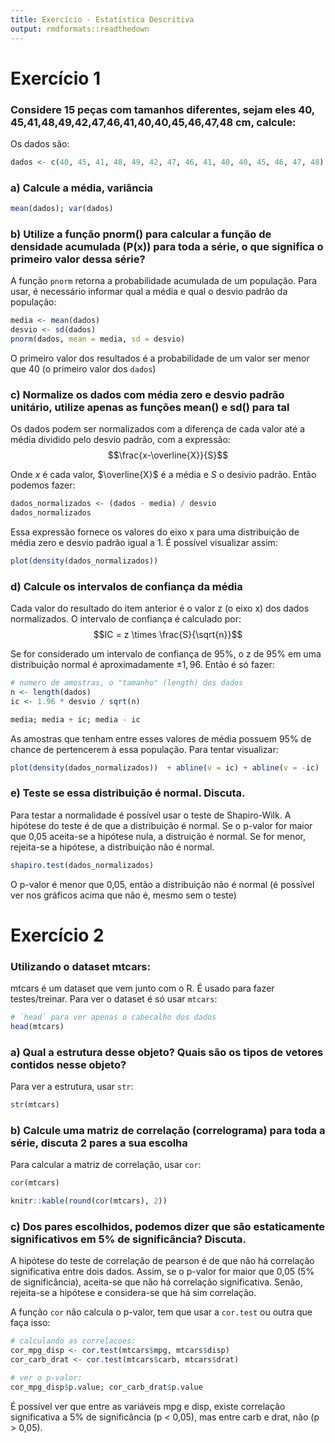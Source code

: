 ```yaml
---
title: Exercício - Estatística Descritiva
output: rmdformats::readthedown
---
```


# Exercício 1
### Considere 15 peças com tamanhos diferentes, sejam eles 40, 45,41,48,49,42,47,46,41,40,40,45,46,47,48 cm, calcule:

Os dados são:

```r
dados <- c(40, 45, 41, 48, 49, 42, 47, 46, 41, 40, 40, 45, 46, 47, 48)
```

### a) Calcule a média, variância

```r
mean(dados); var(dados)
```

### b) Utilize a função pnorm() para calcular a função de densidade acumulada (P(x)) para toda a série, o que significa o primeiro valor dessa série?

A função `pnorm` retorna a probabilidade acumulada de um população. Para usar,
é necessário informar qual a média e qual o desvio padrão da população:

```r
media <- mean(dados)
desvio <- sd(dados)
pnorm(dados, mean = media, sd = desvio)
```

O primeiro valor dos resultados é a probabilidade de um valor ser menor que
40 (o primeiro valor dos `dados`)

### c) Normalize os dados com média zero e desvio padrão unitário, utilize apenas as funções mean() e sd() para tal

Os dados podem ser normalizados com a diferença de cada valor até a média dividido pelo
desvio padrão, com a expressão: $$\frac{x-\overline{X}}{S}$$

Onde $x$ é cada valor, $\overline{X}$ é a média e $S$ o desivio padrão. Então podemos fazer:

```r
dados_normalizados <- (dados - media) / desvio
dados_normalizados
```

Essa expressão fornece os valores do eixo x para uma distribuição de média zero e desvio
padrão igual a 1. É possível visualizar assim:

```r
plot(density(dados_normalizados))
```

### d) Calcule os intervalos de confiança da média

Cada valor do resultado do item anterior é o valor z (o eixo x) dos dados normalizados.
O intervalo de confiança é calculado por: $$IC = z \times \frac{S}{\sqrt{n}}$$

Se for considerado um intervalo de confiança de 95%, o z de 95% em uma
distribuição normal é aproximadamente $\pm 1,96$. Então é só fazer:

```r
# numero de amostras, o "tamanho" (length) dos dados
n <- length(dados)
ic <- 1.96 * desvio / sqrt(n)

media; media + ic; media - ic
```

As amostras que tenham entre esses valores de média possuem 95% de
chance de pertencerem à essa população. Para tentar visualizar:

```r
plot(density(dados_normalizados))  + abline(v = ic) + abline(v = -ic)
```

### e) Teste se essa distribuição é normal. Discuta.

Para testar a normalidade é possível usar o teste de Shapiro-Wilk. A hipótese
do teste é de que a distribuição é normal. Se o p-valor for maior que 0,05
aceita-se a hipótese nula, a distruição é normal. Se for menor, rejeita-se a
hipótese, a distribuição não é normal.

```r
shapiro.test(dados_normalizados)
```

O p-valor é menor que 0,05, então a distribuição não é normal (é possível ver
nos gráficos acima que não é, mesmo sem o teste)

# Exercício 2
### Utilizando o dataset mtcars:

mtcars é um dataset que vem junto com o R. É usado para fazer
testes/treinar. Para ver o dataset é só usar `mtcars`:

```r
# `head` para ver apenas o cabecalho dos dados
head(mtcars)
```

### a) Qual a estrutura desse objeto? Quais são os tipos de vetores contidos nesse objeto?

Para ver a estrutura, usar `str`:

```r
str(mtcars)
```

### b) Calcule uma matriz de correlação (correlograma) para toda a série, discuta 2 pares a sua escolha

Para calcular a matriz de correlação, usar `cor`:

```r
cor(mtcars)
```
```r
knitr::kable(round(cor(mtcars), 2))
```
### c) Dos pares escolhidos, podemos dizer que são estaticamente significativos em 5% de significância? Discuta.

A hipótese do teste de correlação de pearson é de que não há correlação significativa
entre dois dados. Assim, se o p-valor for maior que 0,05 (5% de significância),
aceita-se que não há correlação significativa. Senão, rejeita-se a hipótese e
considera-se que há sim correlação.

A função `cor` não calcula o p-valor, tem que usar a `cor.test` ou outra que faça
isso:

```r
# calculando as correlacoes:
cor_mpg_disp <- cor.test(mtcars$mpg, mtcars$disp)
cor_carb_drat <- cor.test(mtcars$carb, mtcars$drat)

# ver o p-valor:
cor_mpg_disp$p.value; cor_carb_drat$p.value
```

 É possível ver que entre as variáveis mpg  e disp, existe correlação
 significativa a 5% de significância (p $<$ 0,05), mas entre carb e drat, não
 (p $>$ 0,05).
